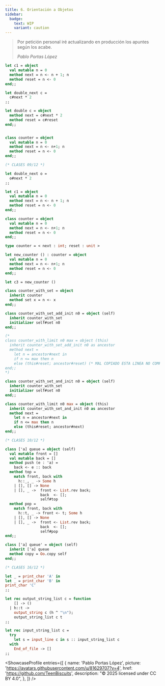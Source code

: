 ```yaml
---
title: 6. Orientación a Objetos
sidebar:
  badge:
    text: WIP
    variant: caution
---
```



<Aside type="caution" title="¡En Construcción! 👷">

>Por petición personal iré actualizando en producción los apuntes según los acabe.
>
>_Pablo Portas López_

</Aside>

<PrintButton/>

```ocaml
let c1 = object
  val mutable n = 0
  method next = n <- n + 1; n
  method reset = n <- 0
end;;

let double_next c =
  c#next * 2
;;

let double c = object
  method next = c#next * 2
  method reset = c#reset
end;;


class counter = object
  val mutable n = 0
  method next = n <- n+1; n
  method reset = n <- 0
end;;

(* CLASES 09/12 *)

let double_next o = 
  o#next * 2
;;

let c1 = object
  val mutable n = 0
  method next = n <- n + 1; n
  method reset = n <- 0
end;;

class counter = object
  val mutable n = 0
  method next = n <- n+1; n
  method reset = n <- 0
end;;

type counter = < next : int; reset : unit >

let new_counter () : counter = object
  val mutable n = 0
  method next = n <- n+1; n
  method reset = n <- 0
end;;

let c3 = new_counter ()

class counter_with_set = object
  inherit counter
  method set x = n <- x
end;;

class counter_with_set_add_init n0 = object (self)
  inherit counter_with_set
  initializer self#set n0
end;;

(*
class counter_with_limit n0 max = object (this)
  inherit counter_with_set_add_init n0 as ancestor
  method next =
    let n = ancestor#next in
    if n <= max then n
    else (this#reset; ancestor#reset) (* MAL COPIADO ESTA LINEA NO COMPILA *)
end;;
*)

class counter_with_set_and_init n0 = object (self)
  inherit counter_with_set
  initializer self#set n0
end;;

class counter_with_limit n0 max = object (this)
  inherit counter_with_set_and_init n0 as ancestor
  method next =
    let n = ancestor#next in
    if n <= max then n
    else (this#reset; ancestor#next)
end;;

(* CLASES 10/12 *)

class ['a] queue = object (self)
  val mutable front = []
  val mutable back = []
  method push (e : 'a) =
    back <- e :: back
  method top =
    match front, back with
      h::_, _ -> Some h
    | [], [] -> None
    | [], _ ->  front <- List.rev back;
                back  <- [];
                self#top
  method pop =
    match front, back with
      h::t, _ -> front <- t; Some h
    | [], [] -> None
    | [], _ ->  front <- List.rev back;
                back  <- [];
                self#pop
end;;

class ['a] queue' = object (self)
  inherit ['a] queue
  method copy = Oo.copy self
end;;

(* CLASES 16/12 *)

let _ = print_char 'A' in
let _ = print_char 'B' in
print_char 'C'
;;

let rec output_string_list c = function
    [] -> ()
  | h::t ->
    output_string c (h ^ "\n");
    output_string_list c t
;;

let rec input_string_list c =
  try
    let s = input_line c in s :: input_string_list c
  with
    End_of_file -> []
;;
```

<ShowcaseProfile
  entries={[
    {
      name: 'Pablo Portas López',
      picture: 'https://avatars.githubusercontent.com/u/81629707?v=4',
      href: 'https://github.com/TeenBiscuits',
      description:
        "© 2025 licensed under CC BY 4.0",
    },
  ]}
/>
